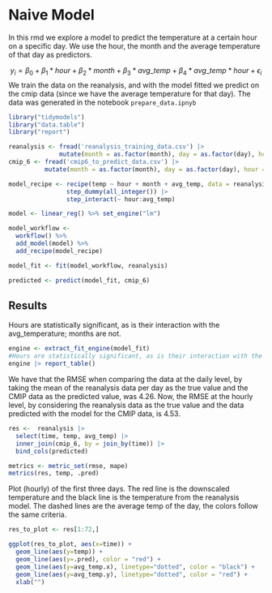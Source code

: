 # Naive Model

In this rmd we explore a model to predict the temperature at a certain hour on a specific day. We use the hour, the month and the average temperature of that day as predictors.

$$y_i = \beta_0 + \beta_1*hour + \beta_2*month + \beta_3*avg\_temp + \beta_4*avg\_temp*hour + \epsilon_i $$
We train the data on the reanalysis, and with the model fitted we predict on the cmip data (since we have the average temperature for that day). The data was generated in the notebook `prepare_data.ipnyb`

```r
library("tidymodels")
library("data.table")
library("report")

reanalysis <- fread('reanalysis_training_data.csv') |>
              mutate(month = as.factor(month), day = as.factor(day), hour = as.factor(hour))
cmip_6 <- fread('cmip6_to_predict_data.csv') |>
          mutate(month = as.factor(month), day = as.factor(day), hour = as.factor(hour))
```

```r
model_recipe <- recipe(temp ~ hour + month + avg_temp, data = reanalysis) |>
                step_dummy(all_integer()) |>
                step_interact(~ hour:avg_temp)

model <- linear_reg() %>% set_engine("lm")

model_workflow <- 
  workflow() %>% 
  add_model(model) %>% 
  add_recipe(model_recipe)

model_fit <- fit(model_workflow, reanalysis)

predicted <- predict(model_fit, cmip_6)
```

## Results

Hours are statistically significant, as is their interaction with the avg_temperature; months are not. 

```r
engine <- extract_fit_engine(model_fit)
#Hours are statistically significant, as is their interaction with the avg_temperature; months are not. 
engine |> report_table()
```

We have that the RMSE when comparing the data at the daily level, by taking the mean of the reanalysis data per day as the true value and the CMIP data as the predicted value, was 4.26. Now, the RMSE at the hourly level, by considering the reanalysis data as the true value and the data predicted with the model for the CMIP data, is 4.53.

```r

res <-  reanalysis |>
  select(time, temp, avg_temp) |>
  inner_join(cmip_6, by = join_by(time)) |>
  bind_cols(predicted)

metrics <- metric_set(rmse, mape)
metrics(res, temp, .pred)
```

Plot (hourly) of the first three days. The red line is the downscaled temperature and the black line is the temperature from the reanalysis model. The dashed lines are the average temp of the day, the colors follow the same criteria.

```r
res_to_plot <- res[1:72,]

ggplot(res_to_plot, aes(x=time)) +
  geom_line(aes(y=temp)) +
  geom_line(aes(y=.pred), color = "red") +
  geom_line(aes(y=avg_temp.x), linetype="dotted", color = "black") +
  geom_line(aes(y=avg_temp.y), linetype="dotted", color = "red") +
  xlab("")
```

